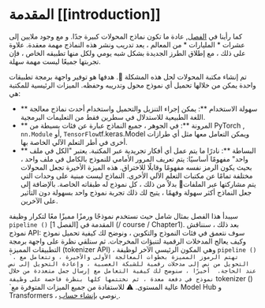 # المقدمة [[introduction]]

<CourseFloatingBanner
    chapter={2}
    classNames="absolute z-10 right-0 top-0"
/>

كما رأينا في  [الفصل](/course/chapter1), عادة ما تكون نماذج المحولات كبيرة جدًا. و مع وجود ملايين إلى عشرات * المليارات * من المعالم ، يعد تدريب ونشر هذه النماذج مهمة معقدة. علاوة على ذلك ، مع إطلاق الطرز الجديدة بشكل شبه يومي ولكل منها تطبيقه الخاص ، فإن تجربتها جميعًا ليست مهمة سهلة.

تم إنشاء مكتبة المحولات لحل هذه المشكلة 🤗. هدفها هو توفير واجهة برمجة تطبيقات واحدة يمكن من خلالها تحميل أي نموذج محول وتدريبه وحفظه.
 الميزات الرئيسية للمكتبة هي:
- ** سهولة الاستخدام **: يمكن إجراء التنزيل والتحميل واستخدام أحدث نماذج معالجة اللغة الطبيعية للاستدلال في سطرين فقط من التعليمات البرمجية.
- ** المرونة **: في الجوهر ، جميع النماذج عبارة عن فئات بسيطة من PyTorch  , `nn.Module` أو, ` TensorFlow `tf.keras.Model  ويمكن التعامل معها مثل أي طرازات أخرى في أطر التعلم الآلي الخاصة بها.
- ** البساطة **: نادرًا ما يتم عمل أي أفكار تجريدية عبر المكتبة. يعتبر "الكل في ملف واحد" مفهومًا أساسيًا: يتم تعريف المرور الأمامي للنموذج بالكامل في ملف واحد ، بحيث يكون الرمز نفسه مفهومًا وقابلًا للاختراق.
هذه الميزة الأخيرة تجعل المحولات مختلفة تمامًا عن مكتبات التعلم الآلي الأخرى. النماذج ليست مبنية على وحدات التي يتم مشاركتها عبر الملفات🤗
بدلاً من ذلك ، كل نموذج له طبقاته الخاصة. بالإضافة إلى جعل النماذج أكثر سهولة وفهمًا ، يتيح لك ذلك تجربة نموذج واحد بسهولة دون التأثير على الآخرين.

سيبدأ هذا الفصل بمثال شامل حيث نستخدم نموذجًا ورمزًا مميزًا معًا لتكرار وظيفة `pipeline ()` المقدمة في [الفصل 1] (/ course / Chapter1). بعد ذلك ، سنناقش نموذج API: سوف نتعمق في فئات النموذج والتكوين ، ونوضح لك كيفية تحميل نموذج وكيف يعالج المدخلات الرقمية لتنبؤات المخرجات.
ثم سنلقي نظرة على واجهة برمجة التطبيقات المميزة (tokenizer API) ، وهي المكون الرئيسي الآخر لوظيفة `` pipeline () `. تهتم الرموز المميزة بخطوات المعالجة الأولى والأخيرة ، وتتعامل مع التحويل من نص إلى مدخلات رقمية للشبكة العصبية ، وإعادة التحويل إلى نص عند الحاجة. 
أخيرًا ، سنوضح لك كيفية التعامل مع إرسال جمل متعددة من خلال نموذج في دفعة معدة ، ثم نختتمها كلها بنظرة فاحصة على وظيفة `` tokenizer () `عالية المستوى.
<Tip>
⚠️ للاستفادة من جميع الميزات المتوفرة مع Model Hub و Transformers ، نوصي <a href="https://huggingface.co/join"> بإنشاء حساب </a>.</Tip>
